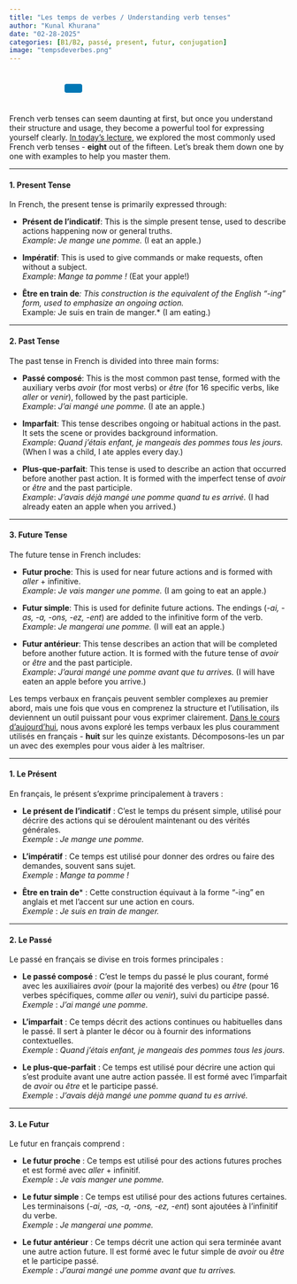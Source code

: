 ```yaml
---
title: "Les temps de verbes / Understanding verb tenses"
author: "Kunal Khurana"
date: "02-28-2025"
categories: [B1/B2, passé, present, futur, conjugation]
image: "tempsdeverbes.png"
---
```


::: {style="text-align: left; padding: 10px;"}
<a href="mailto:info@frenchwithkunal.ca" target="_blank" style="margin: 0 10px; color: #000;"><i class="fas fa-envelope fa-lg"></i></a> <a href="https://www.instagram.com/kunal.khurana7" target="_blank" style="margin: 0 10px; color: #E1306C;"><i class="fab fa-instagram fa-lg"></i></a> <a href="https://frenchwithkunal.ca" target="_blank" style="margin: 0 10px; color: #0077b5;"><i class="fas fa-globe fa-lg"></i></a> <a href="https://whatsapp.com/channel/0029Vb57n2e7dmegpjYpyi3V" target="_blank" style="margin: 0 10px; color: #25D366;"><i class="fab fa-whatsapp fa-lg"></i></a> <button onclick="copyLink()" style="background-color: #0077b5; color: white; padding: 8px 16px; border: none; border-radius: 4px; cursor: pointer; margin-left: 10px;"> <i class="fas fa-copy"></i> </button> [Link copied!]{#copy-message style="margin-left: 10px; color: green; display: none;"}
:::

```{=html}
<script>
  function copyLink() {
    // Get the current page URL
    const url = window.location.href;
    
    // Copy the URL to the clipboard
    navigator.clipboard.writeText(url).then(() => {
      // Show a confirmation message
      const message = document.getElementById("copy-message");
      message.style.display = "inline";
      setTimeout(() => {
        message.style.display = "none";
      }, 2000); // Hide the message after 2 seconds
    });
  }
</script>
```

::: {.content-visible when-profile="english"}


French verb tenses can seem daunting at first, but once you understand their structure and usage, they become a powerful tool for expressing yourself clearly. [In today’s lecture](https://drive.google.com/file/d/1d6abMu8t_2GCdx7MO77UrMFxtPRV6q3-/view?usp=drive_link), we explored the most commonly used French verb tenses - **eight** out of the fifteen. Let’s break them down one by one with examples to help you master them.  

---

#### 1. **Present Tense**  

In French, the present tense is primarily expressed through:  

- **Présent de l’indicatif**: This is the simple present tense, used to describe actions happening now or general truths.  
  *Example*: *Je mange une pomme.* (I eat an apple.)  

- **Impératif**: This is used to give commands or make requests, often without a subject.  
  *Example*: *Mange ta pomme !* (Eat your apple!)  

- **Être en train de***: This construction is the equivalent of the English "-ing" form, used to emphasize an ongoing action.  
  *Example*: *Je suis en train de manger.* (I am eating.)  

---

#### 2. **Past Tense**  

The past tense in French is divided into three main forms:  

- **Passé composé**: This is the most common past tense, formed with the auxiliary verbs *avoir* (for most verbs) or *être* (for 16 specific verbs, like *aller* or *venir*), followed by the past participle.  
  *Example*: *J’ai mangé une pomme.* (I ate an apple.)  

- **Imparfait**: This tense describes ongoing or habitual actions in the past. It sets the scene or provides background information.  
  *Example*: *Quand j’étais enfant, je mangeais des pommes tous les jours.* (When I was a child, I ate apples every day.)  

- **Plus-que-parfait**: This tense is used to describe an action that occurred before another past action. It is formed with the imperfect tense of *avoir* or *être* and the past participle.  
  *Example*: *J’avais déjà mangé une pomme quand tu es arrivé.* (I had already eaten an apple when you arrived.)  

---

#### 3. **Future Tense**  

The future tense in French includes:  

- **Futur proche**: This is used for near future actions and is formed with *aller* + infinitive.  
  *Example*: *Je vais manger une pomme.* (I am going to eat an apple.)  

- **Futur simple**: This is used for definite future actions. The endings (*-ai, -as, -a, -ons, -ez, -ent*) are added to the infinitive form of the verb.  
  *Example*: *Je mangerai une pomme.* (I will eat an apple.)  

- **Futur antérieur**: This tense describes an action that will be completed before another future action. It is formed with the future tense of *avoir* or *être* and the past participle.  
  *Example*: *J’aurai mangé une pomme avant que tu arrives.* (I will have eaten an apple before you arrive.)  

:::

::: {.content-visible when-profile="french"}


Les temps verbaux en français peuvent sembler complexes au premier abord, mais une fois que vous en comprenez la structure et l’utilisation, ils deviennent un outil puissant pour vous exprimer clairement. [Dans le cours d’aujourd’hui](https://drive.google.com/file/d/1d6abMu8t_2GCdx7MO77UrMFxtPRV6q3-/view?usp=drive_link), nous avons exploré les temps verbaux les plus couramment utilisés en français - **huit** sur les quinze existants. Décomposons-les un par un avec des exemples pour vous aider à les maîtriser.  

---

#### 1. **Le Présent**  

En français, le présent s’exprime principalement à travers : 

- **Le présent de l’indicatif** : C’est le temps du présent simple, utilisé pour décrire des actions qui se déroulent maintenant ou des vérités générales.  
  *Exemple* : *Je mange une pomme.*  

- **L’impératif** : Ce temps est utilisé pour donner des ordres ou faire des demandes, souvent sans sujet.  
  *Exemple* : *Mange ta pomme !*  

- **Être en train de*** : Cette construction équivaut à la forme "-ing" en anglais et met l’accent sur une action en cours.  
  *Exemple* : *Je suis en train de manger.*  

---

#### 2. **Le Passé**  

Le passé en français se divise en trois formes principales :  

- **Le passé composé** : C’est le temps du passé le plus courant, formé avec les auxiliaires *avoir* (pour la majorité des verbes) ou *être* (pour 16 verbes spécifiques, comme *aller* ou *venir*), suivi du participe passé.  
  *Exemple* : *J’ai mangé une pomme.*  

- **L’imparfait** : Ce temps décrit des actions continues ou habituelles dans le passé. Il sert à planter le décor ou à fournir des informations contextuelles.  
  *Exemple* : *Quand j’étais enfant, je mangeais des pommes tous les jours.*  

- **Le plus-que-parfait** : Ce temps est utilisé pour décrire une action qui s’est produite avant une autre action passée. Il est formé avec l’imparfait de *avoir* ou *être* et le participe passé.  
  *Exemple* : *J’avais déjà mangé une pomme quand tu es arrivé.*  

---

#### 3. **Le Futur**  

Le futur en français comprend :

- **Le futur proche** : Ce temps est utilisé pour des actions futures proches et est formé avec *aller* + infinitif.  
  *Exemple* : *Je vais manger une pomme.*  

- **Le futur simple** : Ce temps est utilisé pour des actions futures certaines. Les terminaisons (*-ai, -as, -a, -ons, -ez, -ent*) sont ajoutées à l’infinitif du verbe.  
  *Exemple* : *Je mangerai une pomme.*  

- **Le futur antérieur** : Ce temps décrit une action qui sera terminée avant une autre action future. Il est formé avec le futur simple de *avoir* ou *être* et le participe passé.  
  *Exemple* : *J’aurai mangé une pomme avant que tu arrives.*  

 
:::


